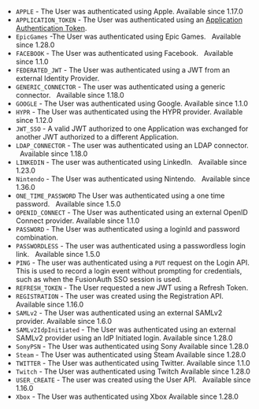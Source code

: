 * `APPLE` - The User was authenticated using Apple. <span class="text-green-500">Available since 1.17.0</span>
* `APPLICATION_TOKEN` - The User was authenticated using an [Application Authentication Token](/docs/lifecycle/authenticate-users/application-authentication-tokens).
* `EpicGames` -The User was authenticated using Epic Games. &nbsp; <span class="text-green-500">Available since 1.28.0</span>
* `FACEBOOK` - The User was authenticated using Facebook. &nbsp; <span class="text-green-500">Available since 1.1.0</span>
* `FEDERATED_JWT` - The User was authenticated using a JWT from an external Identity Provider.
* `GENERIC_CONNECTOR` - The user was authenticated using a generic connector.  &nbsp; <span class="text-green-500">Available since 1.18.0</span>
* `GOOGLE` - The User was authenticated using Google. <span class="text-green-500">Available since 1.1.0</span>
* `HYPR` - The User was authenticated using the HYPR provider. <span class="text-green-500">Available since 1.12.0</span>
* `JWT_SSO` - A valid JWT authorized to one Application was exchanged for another JWT authorized to a different Application.
* `LDAP_CONNECTOR` -  The user was authenticated using an LDAP connector.  &nbsp; <span class="text-green-500">Available since 1.18.0</span>
* `LINKEDIN` -  The user was authenticated using LinkedIn.  &nbsp; <span class="text-green-500">Available since 1.23.0</span>
* `Nintendo` - The User was authenticated using Nintendo. &nbsp; <span class="text-green-500">Available since 1.36.0</span>
* `ONE_TIME_PASSWORD` The User was authenticated using a one time password. &nbsp; <span class="text-green-500">Available since 1.5.0</span>
* `OPENID_CONNECT` - The User was authenticated using an external OpenID Connect provider. <span class="text-green-500">Available since 1.1.0</span>
* `PASSWORD` - The User was authenticated using a loginId and password combination.
* `PASSWORDLESS` - The user was authenticated using a passwordless login link. &nbsp; <span class="text-green-500">Available since 1.5.0</span>
* `PING` - The user was authenticated using a `PUT` request on the Login API. This is used to record a login event without prompting for credentials, such as when the FusionAuth SSO session is used.
* `REFRESH_TOKEN` - The User requested a new JWT using a Refresh Token.
* `REGISTRATION` - The user was created using the Registration API.  &nbsp; <span class="text-green-500">Available since 1.16.0</span>
* `SAMLv2` - The User was authenticated using an external SAMLv2 provider. <span class="text-green-500">Available since 1.6.0</span>
* `SAMLv2IdpInitiated` - The User was authenticated using an external SAMLv2 provider using an IdP Initiated login. <span class="text-green-500">Available since 1.28.0</span>
* `SonyPSN` - The User was authenticated using Sony <span class="text-green-500">Available since 1.28.0</span>
* `Steam` - The User was authenticated using Steam <span class="text-green-500">Available since 1.28.0</span>
* `TWITTER` - The User was authenticated using Twitter. <span class="text-green-500">Available since 1.1.0</span>
* `Twitch` - The User was authenticated using Twitch <span class="text-green-500">Available since 1.28.0</span>
* `USER_CREATE` - The user was created using the User API. &nbsp; <span class="text-green-500">Available since 1.16.0</span>
* `Xbox` - The User was authenticated using Xbox <span class="text-green-500">Available since 1.28.0</span>
